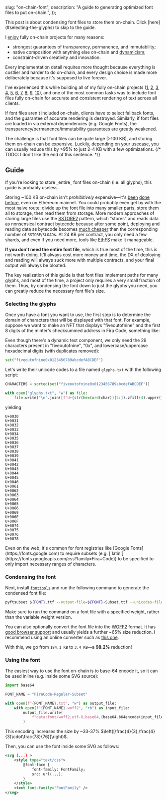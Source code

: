 


  slug: "on-chain-font",
  description: "A guide to generating optimized font files to put on-chain.",
});

<BlogHeader slug="on-chain-font" />

<Callout size="sm">
  This post is about condensing font files to store them on-chain. Click [here](#selecting-the-glyphs) to skip to the guide.
</Callout>

I [enjoy](https://gallery.so/fiveoutofnine/galleries/2dXu2CmM2LHQOceZKfh3MYxF36m) fully on-chain projects for many reasons:

* strongest guarantees of transparency, permanence, and immutability;
* native composition with anything else on-chain and [dynamicism](https://j.mirror.xyz/w8wSN3JLHK1_oNoi2lLF-67w60Wt1WypS_kIbmsYSfE);
* constraint-driven creativity and innovation.

Every implementation detail requires more thought because everything is costlier and harder to do on-chain, and every design choice is made more deliberately because it's supposed to live forever.

I've experienced this while building all of my fully on-chain projects
([1](https://etherscan.io/address/0xB543F9043b387cE5B3d1F0d916E42D8eA2eBA2E0),
 [2](https://etherscan.io/address/0x00000000A84FcdF3E9C165e6955945E87dA2cB0D),
 [3](https://etherscan.io/address/0x0000000Ff428Cfe880A7b816FE1216184c728B21),
 [4](https://etherscan.io/address/0x0000000006bC8D9e5e9d436217B88De704a9F307),
 [5](https://etherscan.io/address/0xC0ffeEb30F5aAA18Cd0a799F6dA1bdcb46f63C44),
 [6](https://etherscan.io/address/0x2010009c4842e6B6d2630A07Dd6469172affb4dc),
 [7](https://etherscan.io/address/0x6f2df6c95d80e359a25b6a549037f3b70879b343),
 [8](https://basescan.org/address/0x8cCd70b1B74eA505dbA39d2D11C3aB6a2CB14A8c),
 [9](https://basescan.org/address/0xaDBa25b5f5035B4BBfd7b1f2eA3152FDc286474B),
 [10](https://basescan.org/address/0x555555554F0ef522f41B2C46D941DEB4d731eB65)),
and one of the most common tasks was to include font files fully on-chain for accurate and consistent rendering of text across all clients.

If font files aren't included on-chain, clients have to select fallback fonts, and the guarantee of accurate rendering is destroyed.
Similarly, if font files are loaded in via external dependencies (e.g. Google Fonts), the transparency/permanence/immutability guarantees are greatly weakened.

The challenge is that font files can be quite large (>100 KB), and storing them on-chain can be expensive.
Luckily, depending on your usecase, you can usually reduce this by >95% to just 2-4 KB with a few optimizations. {/* TODO: I don't like the end of this sentence. */}

## Guide

<Callout intent="warning">
  If you're looking to store _entire_ font files on-chain (i.e. all glyphs), this guide is probably useless.
</Callout>

Storing ~100 KB on-chain isn't _prohibitively_ expensive&mdash;it's [been](https://etherscan.io/address/0xA77b7D93E79f1E6B4f77FaB29d9ef85733A3D44A) [done](https://etherscan.io/address/0xdf8A48979F33f12952Ab4cF6f960EA4071fc656b#code) [before](https://www.codeslaw.app/search?chain=ethereum&q=%40font-face), even on Ethereum mainnet.
You could probably even get by with the most naive route: divide up the font file into many smaller parts, store them all to storage, then read them from storage.
More modern approaches of storing large files use the [SSTORE2](https://github.com/0xsequence/sstore2) pattern, which "stores" and reads data as nonsensical contract bytecode because after some point, deploying and reading data as bytecode becomes [much cheaper](https://github.com/0xsequence/sstore2#gas-savings) than the corresponding number of `SSTORE`/`SLOAD`s.
At 24 KB per contract, you only need a few shards, and even if you need more, tools like [EthFS](https://ethfs.xyz) make it manageable.

**If you don't need the entire font file**, which is true most of the time, this is not worth doing.
It'll always cost more money and time, the DX of deploying and reading will always suck more with multiple contracts, and your final output will always be bloated.

The key realization of this guide is that font files implement paths for many glyphs, and most of the time, a project only requires a very small fraction of them.
Thus, by condensing the font down to just the glyphs you need, you can greatly reduce the necessary font file's size.

### Selecting the glyphs

Once you have a font you want to use, the first step is to determine the domain of characters that will be displayed with that font.
For example, suppose we want to make an NFT that displays "fiveoutofnine" and the first 8 digits of the minter's checksummed address in Fira Code, something like:

<div className="flex w-full items-center justify-center rounded-xl border border-gray-6 bg-gray-2 p-8">
  <NFTGraphic />
</div>

Even though there's a dynamic text component, we only need the 29 characters present in "fiveoutofnine", "0x", and lowercase/uppercase hexadecimal digits (with duplicates removed):

```py showLineNumbers={false}
set("fiveoutofnine0x0123456789abcdefABCDEF")
```

Let's write their unicode codes to a file named `glyphs.txt` with the following script:

```py fileName="write_glyphs.py"
CHARACTERS = sorted(set("fiveoutofnine0x0123456789abcdefABCDEF"))

with open("glyphs.txt", "w") as file:
    file.write("\n".join([f"U+{str(hex(ord(char))[2:]).zfill(4).upper()}" for char in CHARACTERS]))
```

yielding

```none fileName="glyphs.txt"
U+0030
U+0031
U+0032
U+0033
U+0034
U+0035
U+0036
U+0037
U+0038
U+0039
U+0041
U+0042
U+0043
U+0044
U+0045
U+0046
U+0061
U+0062
U+0063
U+0064
U+0065
U+0066
U+0069
U+006E
U+006F
U+0074
U+0075
U+0076
U+0078
```

<Callout intent="info">
  Even on the web, it's common for font registries like [Google Fonts](https://fonts.google.com) to require subsets (e.g. [`latin`](https://fonts.googleapis.com/css?family=Fira+Code)) to be specified to only import necessary ranges of characters.
</Callout>

### Condensing the font

Next, install [`fonttools`](https://pypi.org/project/fonttools) and run the following command to generate the condensed font file:

```sh fileName="condense_font.sh" showLineNumbers={false}
pyftsubset ${FONT}.ttf --output-file=${FONT}-Subset.ttf --unicodes-file=glyphs.txt
```

<Callout intent="info">
  Make sure to run the command on a font file with a specified weight, rather than the variable weight version.
</Callout>

You can also optionally convert the font file into the [WOFF2](https://www.w3.org/TR/WOFF2) format.
It has [good browser support](https://caniuse.com/?search=woff2) and usually yields a further ~65% size reduction.
I recommend using an online converter such as [this one](https://cloudconvert.com/ttf-to-woff2).

With this, we go from <span title="188,504 bytes">`184.1 KB`</span> to <span title="3,468 bytes">`3.4 KB`</span>&mdash;a **98.2%** reduction!

### Using the font

The easiest way to use the font on-chain is to base-64 encode it, so it can be used inline (e.g. inside some SVG source):

```py fileName="base64_encode_font.py"
import base64

FONT_NAME = "FiraCode-Regular-Subset"

with open(f"{FONT_NAME}.txt", "w") as output_file:
    with open(f"{FONT_NAME}.woff2", "rb") as input_file:
        output_file.write(
            f"data:font/woff2;utf-8;base64,{base64.b64encode(input_file.read()).decode('utf-8')}"
        )
```

<Callout intent="info">
  This encoding increases the size by ~33-37% $\left([\frac{4}{3},\frac{4}{3}\cdot\frac{78}{76}]\right)$.
</Callout>

Then, you can use the font inside some SVG as follows:

```svg fileName="svg_with_font.svg"
<svg {...} >
    <style type="text/css">
        @font-face {
            font-family: FontFamily;
            src: url(...);
        }
    </style>
    <text font-family="FontFamily" />
</svg>
```
